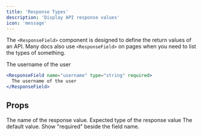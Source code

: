 ```yaml
---
title: 'Response Types'
description: 'Display API response values'
icon: 'message'
---
```


The `<ResponseField>` component is designed to define the return values of an API. Many docs also use `<ResponseField>` on pages when you need to list the types of something.

<ResponseField name="username" type="string" required>
  The username of the user
</ResponseField>

<RequestExample>

```jsx ResponseField Example
<ResponseField name="username" type="string" required>
  The username of the user
</ResponseField>
```

</RequestExample>

## Props

<ResponseField name="name" type="string" required>
  The name of the response value.
</ResponseField>

<ResponseField name="type" type="string" required>
  Expected type of the response value
</ResponseField>

<ResponseField name="default" type="string">
  The default value.
</ResponseField>

<ResponseField name="required" type="boolean">
  Show "required" beside the field name.
</ResponseField>
